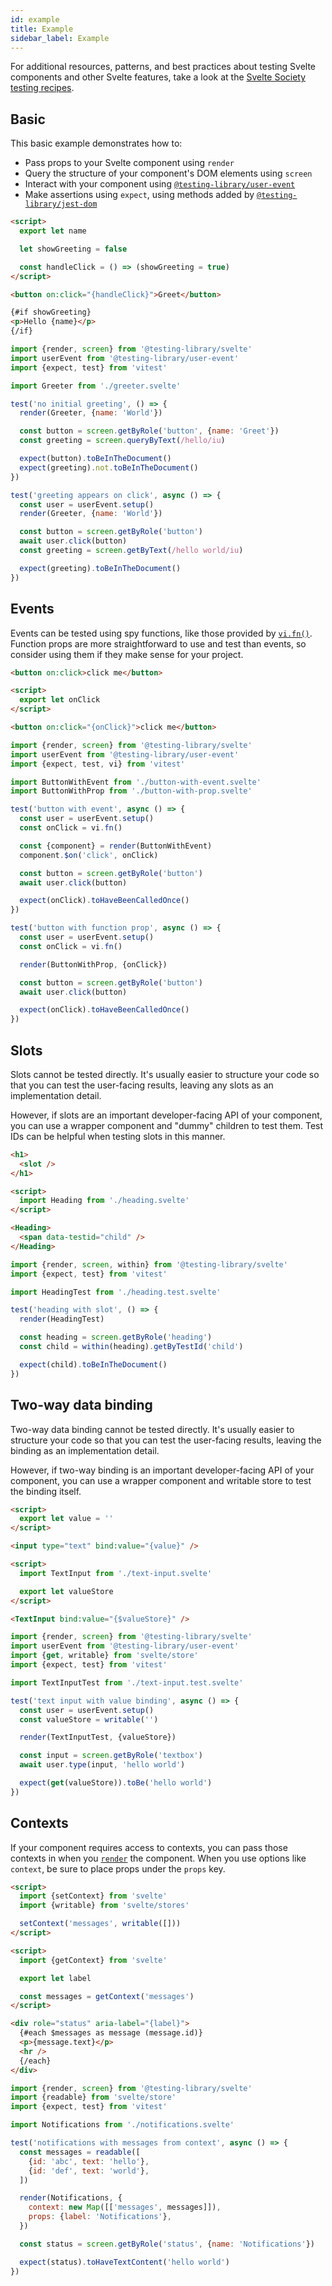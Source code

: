```yaml
---
id: example
title: Example
sidebar_label: Example
---
```


For additional resources, patterns, and best practices about testing Svelte
components and other Svelte features, take a look at the [Svelte Society testing
recipes][testing-recipes].

[testing-recipes]:
  https://sveltesociety.dev/recipes/testing-and-debugging/unit-testing-svelte-component

## Basic

This basic example demonstrates how to:

- Pass props to your Svelte component using `render`
- Query the structure of your component's DOM elements using `screen`
- Interact with your component using [`@testing-library/user-event`][user-event]
- Make assertions using `expect`, using methods added by
  [`@testing-library/jest-dom`][jest-dom]

```html title="greeter.svelte"
<script>
  export let name

  let showGreeting = false

  const handleClick = () => (showGreeting = true)
</script>

<button on:click="{handleClick}">Greet</button>

{#if showGreeting}
<p>Hello {name}</p>
{/if}
```

```js title="greeter.test.js"
import {render, screen} from '@testing-library/svelte'
import userEvent from '@testing-library/user-event'
import {expect, test} from 'vitest'

import Greeter from './greeter.svelte'

test('no initial greeting', () => {
  render(Greeter, {name: 'World'})

  const button = screen.getByRole('button', {name: 'Greet'})
  const greeting = screen.queryByText(/hello/iu)

  expect(button).toBeInTheDocument()
  expect(greeting).not.toBeInTheDocument()
})

test('greeting appears on click', async () => {
  const user = userEvent.setup()
  render(Greeter, {name: 'World'})

  const button = screen.getByRole('button')
  await user.click(button)
  const greeting = screen.getByText(/hello world/iu)

  expect(greeting).toBeInTheDocument()
})
```

[user-event]: ../user-event/intro.mdx
[jest-dom]: https://github.com/testing-library/jest-dom

## Events

Events can be tested using spy functions, like those provided by
[`vi.fn()`][vi-fn]. Function props are more straightforward to use and test than
events, so consider using them if they make sense for your project.

```html title="button-with-event.svelte"
<button on:click>click me</button>
```

```html title="button-with-prop.svelte"
<script>
  export let onClick
</script>

<button on:click="{onClick}">click me</button>
```

```js title="button.test.ts"
import {render, screen} from '@testing-library/svelte'
import userEvent from '@testing-library/user-event'
import {expect, test, vi} from 'vitest'

import ButtonWithEvent from './button-with-event.svelte'
import ButtonWithProp from './button-with-prop.svelte'

test('button with event', async () => {
  const user = userEvent.setup()
  const onClick = vi.fn()

  const {component} = render(ButtonWithEvent)
  component.$on('click', onClick)

  const button = screen.getByRole('button')
  await user.click(button)

  expect(onClick).toHaveBeenCalledOnce()
})

test('button with function prop', async () => {
  const user = userEvent.setup()
  const onClick = vi.fn()

  render(ButtonWithProp, {onClick})

  const button = screen.getByRole('button')
  await user.click(button)

  expect(onClick).toHaveBeenCalledOnce()
})
```

[vi-fn]: https://vitest.dev/api/vi.html#vi-fn

## Slots

Slots cannot be tested directly. It's usually easier to structure your code so
that you can test the user-facing results, leaving any slots as an
implementation detail.

However, if slots are an important developer-facing API of your component, you
can use a wrapper component and "dummy" children to test them. Test IDs can be
helpful when testing slots in this manner.

```html title="heading.svelte"
<h1>
  <slot />
</h1>
```

```html title="heading.test.svelte"
<script>
  import Heading from './heading.svelte'
</script>

<Heading>
  <span data-testid="child" />
</Heading>
```

```js title="heading.test.js"
import {render, screen, within} from '@testing-library/svelte'
import {expect, test} from 'vitest'

import HeadingTest from './heading.test.svelte'

test('heading with slot', () => {
  render(HeadingTest)

  const heading = screen.getByRole('heading')
  const child = within(heading).getByTestId('child')

  expect(child).toBeInTheDocument()
})
```

## Two-way data binding

Two-way data binding cannot be tested directly. It's usually easier to structure
your code so that you can test the user-facing results, leaving the binding as
an implementation detail.

However, if two-way binding is an important developer-facing API of your
component, you can use a wrapper component and writable store to test the
binding itself.

```html title="text-input.svelte"
<script>
  export let value = ''
</script>

<input type="text" bind:value="{value}" />
```

```html title="text-input.test.svelte"
<script>
  import TextInput from './text-input.svelte'

  export let valueStore
</script>

<TextInput bind:value="{$valueStore}" />
```

```js title="text-input.test.js"
import {render, screen} from '@testing-library/svelte'
import userEvent from '@testing-library/user-event'
import {get, writable} from 'svelte/store'
import {expect, test} from 'vitest'

import TextInputTest from './text-input.test.svelte'

test('text input with value binding', async () => {
  const user = userEvent.setup()
  const valueStore = writable('')

  render(TextInputTest, {valueStore})

  const input = screen.getByRole('textbox')
  await user.type(input, 'hello world')

  expect(get(valueStore)).toBe('hello world')
})
```

## Contexts

If your component requires access to contexts, you can pass those contexts in
when you [`render`][component-options] the component. When you use options like
`context`, be sure to place props under the `props` key.

[component-options]: ./api.mdx#component-options

```html title="notifications-provider.svelte"
<script>
  import {setContext} from 'svelte'
  import {writable} from 'svelte/stores'

  setContext('messages', writable([]))
</script>
```

```html title="notifications.svelte"
<script>
  import {getContext} from 'svelte'

  export let label

  const messages = getContext('messages')
</script>

<div role="status" aria-label="{label}">
  {#each $messages as message (message.id)}
  <p>{message.text}</p>
  <hr />
  {/each}
</div>
```

```js title="notifications.test.js"
import {render, screen} from '@testing-library/svelte'
import {readable} from 'svelte/store'
import {expect, test} from 'vitest'

import Notifications from './notifications.svelte'

test('notifications with messages from context', async () => {
  const messages = readable([
    {id: 'abc', text: 'hello'},
    {id: 'def', text: 'world'},
  ])

  render(Notifications, {
    context: new Map([['messages', messages]]),
    props: {label: 'Notifications'},
  })

  const status = screen.getByRole('status', {name: 'Notifications'})

  expect(status).toHaveTextContent('hello world')
})
```
